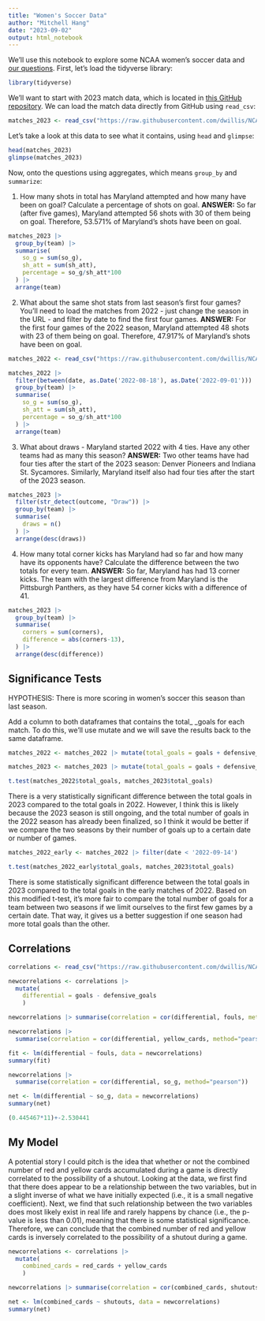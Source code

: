 ```yaml
---
title: "Women's Soccer Data"
author: "Mitchell Hang"
date: "2023-09-02"
output: html_notebook
---
```


We'll use this notebook to explore some NCAA women's soccer data and [our questions](https://docs.google.com/spreadsheets/d/1kTSrnl1URmcexIWLDMWqDnp3q-c2OS45uifnhjp10n4/edit#gid=0). First, let's load the tidyverse library:

```r
library(tidyverse)
```

We'll want to start with 2023 match data, which is located in [this GitHub repository](https://github.com/dwillis/NCAAWomensSoccerData). We can load the match data directly from GitHub using `read_csv`:


```r
matches_2023 <- read_csv("https://raw.githubusercontent.com/dwillis/NCAAWomensSoccerData/main/data/ncaa_womens_soccer_matchstats_2023.csv")
```

Let's take a look at this data to see what it contains, using `head` and `glimpse`:

```r
head(matches_2023)
glimpse(matches_2023)
```

Now, onto the questions using aggregates, which means `group_by` and `summarize`:

1. How many shots in total has Maryland attempted and how many have been on goal? Calculate a percentage of shots on goal.
**ANSWER:** So far (after five games), Maryland attempted 56 shots with 30 of them being on goal. Therefore, 53.571% of Maryland's shots have been on goal.

```r
matches_2023 |>
  group_by(team) |>
  summarise(
    so_g = sum(so_g),
    sh_att = sum(sh_att),
    percentage = so_g/sh_att*100
  ) |> 
  arrange(team)
```

2. What about the same shot stats from last season's first four games? You'll need to load the matches from 2022 - just change the season in the URL - and filter by date to find the first four games.
**ANSWER:** For the first four games of the 2022 season, Maryland attempted 48 shots with 23 of them being on goal. Therefore, 47.917% of Maryland's shots have been on goal.

```r
matches_2022 <- read_csv("https://raw.githubusercontent.com/dwillis/NCAAWomensSoccerData/main/data/ncaa_womens_soccer_matchstats_2022.csv")

matches_2022 |>
  filter(between(date, as.Date('2022-08-18'), as.Date('2022-09-01'))) |>
  group_by(team) |>
  summarise(
    so_g = sum(so_g),
    sh_att = sum(sh_att),
    percentage = so_g/sh_att*100
  ) |> 
  arrange(team)
```


3. What about draws - Maryland started 2022 with 4 ties. Have any other teams had as many this season?
**ANSWER:** Two other teams have had four ties after the start of the 2023 season: Denver Pioneers and Indiana St. Sycamores. Similarly, Maryland itself also had four ties after the start of the 2023 season. 

```r
matches_2023 |>
  filter(str_detect(outcome, "Draw")) |>
  group_by(team) |>
  summarise(
    draws = n()
  ) |> 
  arrange(desc(draws))
```


4. How many total corner kicks has Maryland had so far and how many have its opponents have? Calculate the difference between the two totals for every team.
**ANSWER:** So far, Maryland has had 13 corner kicks. The team with the largest difference from Maryland is the Pittsburgh Panthers, as they have 54 corner kicks with a difference of 41.

```r
matches_2023 |>
  group_by(team) |>
  summarise(
    corners = sum(corners),
    difference = abs(corners-13),
  ) |> 
  arrange(desc(difference))
```

## Significance Tests

HYPOTHESIS: There is more scoring in women's soccer this season than last season.

Add a column to both dataframes that contains the total_ _goals for each match. To do this, we'll use mutate and we will save the results back to the same dataframe.

```r
matches_2022 <- matches_2022 |> mutate(total_goals = goals + defensive_goals)

matches_2023 <- matches_2023 |> mutate(total_goals = goals + defensive_goals)

```

```r
t.test(matches_2022$total_goals, matches_2023$total_goals)
```

There is a very statistically significant difference between the total goals in 2023 compared to the total goals in 2022. However, I think this is likely because the 2023 season is still ongoing, and the total number of goals in the 2022 season has already been finalized, so I think it would be better if we compare the two seasons by their number of goals up to a certain date or number of games.

```r
matches_2022_early <- matches_2022 |> filter(date < '2022-09-14')
```

```r
t.test(matches_2022_early$total_goals, matches_2023$total_goals)
```

There is some statistically significant difference between the total goals in 2023 compared to the total goals in the early matches of 2022. Based on this modified t-test, it's more fair to compare the total number of goals for a team between two seasons if we limit ourselves to the first few games by a certain date. That way, it gives us a better suggestion if one season had more total goals than the other.

## Correlations

```r
correlations <- read_csv("https://raw.githubusercontent.com/dwillis/NCAAWomensSoccerData/main/data/ncaa_womens_soccer_matchstats_2023.csv")
```

```r
newcorrelations <- correlations |> 
  mutate(
    differential = goals - defensive_goals
    )
```

```r
newcorrelations |> summarise(correlation = cor(differential, fouls, method="pearson"))
```

```r
newcorrelations |> 
  summarise(correlation = cor(differential, yellow_cards, method="pearson"))
```

```r
fit <- lm(differential ~ fouls, data = newcorrelations)
summary(fit)
```

```r
newcorrelations |> 
  summarise(correlation = cor(differential, so_g, method="pearson"))
```

```r
net <- lm(differential ~ so_g, data = newcorrelations)
summary(net)
```

```r
(0.445467*11)+-2.530441 
```

## My Model

A potential story I could pitch is the idea that whether or not the combined number of red and yellow cards accumulated during a game is directly correlated to the possibility of a shutout. Looking at the data, we first find that there does appear to be a relationship between the two variables, but in a slight inverse of what we have initially expected (i.e., it is a small negative coefficient). Next, we find that such relationship between the two variables does most likely exist in real life and rarely happens by chance (i.e., the p-value is less than 0.01), meaning that there is some statistical significance. Therefore, we can conclude that the combined number of red and yellow cards is inversely correlated to the possibility of a shutout during a game.

```r
newcorrelations <- correlations |> 
  mutate(
    combined_cards = red_cards + yellow_cards
    )

newcorrelations |> summarise(correlation = cor(combined_cards, shutouts, method="pearson"))
```

```r
net <- lm(combined_cards ~ shutouts, data = newcorrelations)
summary(net)
```